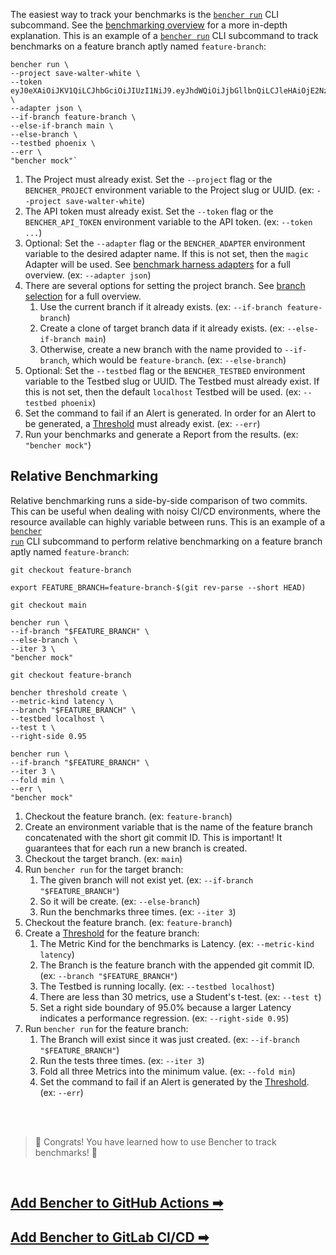 The easiest way to track your benchmarks is the <code><a href="/docs/explanation/bencher-run">bencher run</a></code> CLI subcommand.
See the [benchmarking overview](/docs/explanation/benchmarking) for a more in-depth explanation.
This is an example of a <code><a href="/docs/explanation/bencher-run">bencher run</a></code> CLI subcommand to track benchmarks on a feature branch aptly named `feature-branch`:

```
bencher run \
--project save-walter-white \
--token eyJ0eXAiOiJKV1QiLCJhbGciOiJIUzI1NiJ9.eyJhdWQiOiJjbGllbnQiLCJleHAiOjE2NzQwNjA3NTAsImlhdCI6MTY3MTQ2ODc1MCwiaXNzIjoiYmVuY2hlci5kZXYiLCJzdWIiOiJzYXVsQGJldHRlcmNhbGxzYXVsLmNvbSIsIm9yZyI6bnVsbH0.CABcvWlPobAHs7wsdR6wX5p0R2jaCd7RmpsnMp5pwEc \
--adapter json \
--if-branch feature-branch \
--else-if-branch main \
--else-branch \
--testbed phoenix \
--err \
"bencher mock"`
```


1. The Project must already exist. Set the `--project` flag or the `BENCHER_PROJECT` environment variable to the Project slug or UUID. (ex: `--project save-walter-white`)
1. The API token must already exist. Set the `--token` flag or the `BENCHER_API_TOKEN` environment variable to the API token. (ex: `--token ...`)
1. Optional: Set the `--adapter` flag or the `BENCHER_ADAPTER` environment variable to the desired adapter name. If this is not set, then the `magic` Adapter will be used. See [benchmark harness adapters](/docs/explanation/adapters) for a full overview. (ex: `--adapter json`)
1. There are several options for setting the project branch. See [branch selection](/docs/explanation/branch-selection) for a full overview.
    1. Use the current branch if it already exists. (ex: `--if-branch feature-branch`)
    1. Create a clone of target branch data if it already exists. (ex: `--else-if-branch main`)
    1. Otherwise, create a new branch with the name provided to `--if-branch`, which would be `feature-branch`. (ex: `--else-branch`)
1. Optional: Set the `--testbed` flag or the `BENCHER_TESTBED` environment variable to the Testbed slug or UUID. The Testbed must already exist. If this is not set, then the default `localhost` Testbed will be used. (ex: `--testbed phoenix`)
1. Set the command to fail if an Alert is generated. In order for an Alert to be generated, a [Threshold](/docs/explanation/thresholds) must already exist. (ex: `--err`)
1. Run your benchmarks and generate a Report from the results. (ex: `"bencher mock"`)

## Relative Benchmarking

Relative benchmarking runs a side-by-side comparison of two commits.
This can be useful when dealing with noisy CI/CD environments,
where the resource available can highly variable between runs.
This is an example of a <code><a href="/docs/explanation/bencher-run">bencher run</a></code> CLI subcommand to perform relative benchmarking on a feature branch aptly named `feature-branch`:

```
git checkout feature-branch

export FEATURE_BRANCH=feature-branch-$(git rev-parse --short HEAD)

git checkout main

bencher run \
--if-branch "$FEATURE_BRANCH" \
--else-branch \
--iter 3 \
"bencher mock"

git checkout feature-branch

bencher threshold create \
--metric-kind latency \
--branch "$FEATURE_BRANCH" \
--testbed localhost \
--test t \
--right-side 0.95

bencher run \
--if-branch "$FEATURE_BRANCH" \
--iter 3 \
--fold min \
--err \
"bencher mock"
```

1. Checkout the feature branch. (ex: `feature-branch`)
1. Create an environment variable that is the name of the feature branch concatenated with the short git commit ID. This is important! It guarantees that for each run a new branch is created.
1. Checkout the target branch. (ex: `main`)
1. Run `bencher run` for the target branch:
    1. The given branch will not exist yet. (ex: `--if-branch "$FEATURE_BRANCH"`)
    1. So it will be create. (ex: `--else-branch`)
    1. Run the benchmarks three times. (ex: `--iter 3`)
1. Checkout the feature branch. (ex: `feature-branch`)
1. Create a [Threshold](/docs/explanation/thresholds) for the feature branch:
    1. The Metric Kind for the benchmarks is Latency. (ex: `--metric-kind latency`)
    1. The Branch is the feature branch with the appended git commit ID. (ex: `--branch "$FEATURE_BRANCH"`)
    1. The Testbed is running locally. (ex: `--testbed localhost`)
    1. There are less than 30 metrics, use a Student's t-test. (ex: `--test t`)
    1. Set a right side boundary of 95.0% because a larger Latency indicates a performance regression. (ex: `--right-side 0.95`)
1. Run `bencher run` for the feature branch:
    1. The Branch will exist since it was just created. (ex: `--if-branch "$FEATURE_BRANCH"`)
    1. Run the tests three times. (ex: `--iter 3`)
    1. Fold all three Metrics into the minimum value. (ex: `--fold min`)
    1. Set the command to fail if an Alert is generated by the [Threshold](/docs/explanation/thresholds). (ex: `--err`)

<br/>
<br/>

> 🐰 Congrats! You have learned how to use Bencher to track benchmarks! 🎉

<br/>

<h2><a href="/docs/how-to/github-actions">Add Bencher to GitHub Actions ➡</a></h2>
<h2><a href="/docs/how-to/gitlab-ci-cd">Add Bencher to GitLab CI/CD ➡</a></h2>
